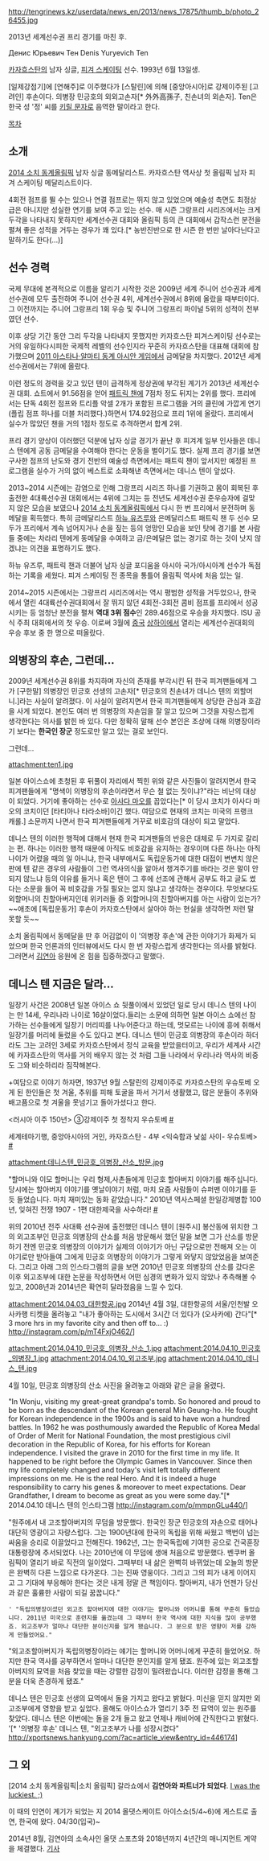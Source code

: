 http://tengrinews.kz/userdata/news_en/2013/news_17875/thumb_b/photo_26455.jpg

2013년 세계선수권 프리 경기를 마친 후.

Денис Юрьевич Тен
Denis Yuryevich Ten

[[카자흐스탄]]의 남자 싱글, [[피겨 스케이팅]] 선수.  1993년 6월 13일생.

[일제강점기]에 [연해주]로 이주했다가 [스탈린]에 의해 [중앙아시아]로 강제이주된 [고려인] 후손이다. 의병장 민긍호의 외외고손자[* 外外高孫子, 친손녀의 외손자]. Ten은 한국 성 '정' 씨를 [[키릴 문자]]로 음역한 말이라고 한다.

[[목차]]
== 소개 ==
[[2014 소치 동계올림픽]] 남자 싱글 동메달리스트. 카자흐스탄 역사상 첫 올림픽 남자 피겨 스케이팅 메달리스트이다.

4회전 점프를 뛸 수는 있으나 연결 점프로는 뛰지 않고 있었으며 예술성 측면도 최정상급은 아니지만 성실한 연기를 보여 주고 있는 선수. 매 시즌 그랑프리 시리즈에서는 크게 두각을 나타내지 못하지만 세계선수권 대회와 올림픽 등의 큰 대회에서 갑작스런 분전을 펼쳐 좋은 성적을 거두는 경우가 꽤 있다.[* 농반진반으로 한 시즌 한 번만 날아다닌다고 말하기도 한다(...)]

== 선수 경력 ==
국제 무대에 본격적으로 이름을 알리기 시작한 것은 2009년 세계 주니어 선수권과 세계선수권에 모두 출전하여 주니어 선수권 4위, 세계선수권에서 8위에 올랐을 때부터이다. 그 이전까지는 주니어 그랑프리 1회 우승 및 주니어 그랑프리 파이널 5위의 성적이 전부였던 선수.

이후 상당 기간 동안 그리 두각을 나타내지 못했지만 카자흐스탄 피겨스케이팅 선수로는 거의 유일하다시피한 국제적 레벨의 선수인지라 꾸준히 카자흐스탄을 대표해 대회에 참가했으며 [[2011 아스타나·알마티 동계 아시안 게임]]에서 금메달을 차지했다. 2012년 세계선수권에서는 7위에 올랐다.

이런 정도의 경력을 갖고 있던 텐이 급격하게 정상권에 부각된 계기가 2013년 세계선수권 대회. 쇼트에서 91.56점을 얻어 [[패트릭 챈]]에 7점차 정도 뒤지는 2위를 했다. 프리에서는 단독 4회전 점프와 트리플 악셀 2개가 포함된 프로그램을 거의 클린에 가깝게 연기(플립 점프 하나를 더블 처리했다.)하면서 174.92점으로 프리 1위에 올랐다. 프리에서 실수가 많았던 챈을 거의 1점차 정도로 추격하면서 합계 2위.

프리 경기 양상이 이러했던 덕분에 남자 싱글 경기가 끝난 후 피겨계 일부 인사들은 데니스 텐에게 공동 금메달을 수여해야 한다는 운동을 벌이기도 했다. 실제 프리 경기를 보면 구사한 점프의 난도와 경기 전반의 예술성 측면에서는 패트릭 챈이 앞서지만 예정된 프로그램을 실수가 거의 없이 베스트로 소화해낸 측면에서는 데니스 텐이 앞섰다.

2013~2014 시즌에는 감염으로 인해 그랑프리 시리즈 하나를 기권하고 몸이 회복된 후 출전한 4대륙선수권 대회에서는 4위에 그치는 등 전년도 세계선수권 준우승자에 걸맞지 않은 모습을 보였으나 [[2014 소치 동계올림픽]]에서 다시 한 번 프리에서 분전하며 동메달을 획득했다. 특히 금메달리스트 [[하뉴 유즈루]]와 은메달리스트 패트릭 챈 두 선수 모두가 프리에서 계속 넘어지거나 손을 짚는 등의 엉망인 모습을 보인 탓에 경기를 본 사람들 중에는 차라리 텐에게 동메달을 수여하고 금/은메달은 없는 경기로 하는 것이 낫지 않겠냐는 의견을 표명하기도 했다.

하뉴 유즈루, 패트릭 챈과 더불어 남자 싱글 포디움을 아시아 국가/아시아계 선수가 독점하는 기록을 세웠다. 피겨 스케이팅 전 종목을 통틀어 올림픽 역사에 처음 있는 일.

2014~2015 시즌에서는 그랑프리 시리즈에서는 역시 평범한 성적을 거두었으나, 한국에서 열린 4대륙선수권대회에서 잘 뛰지 않던 4회전-3회전 콤비 점프를 프리에서 성공시키는 등 엄청난 분전을 펼쳐 '''역대 3위 점수'''인 289.46점으로 우승을 차지했다. ISU 공식 주최 대회에서의 첫 우승. 이로써 3월에 [[중국]] [[상하이]]에서 열리는 세계선수권대회의 우승 후보 중 한 명으로 떠올랐다.

== 의병장의 후손, 그런데... ==
2009년 세계선수권 8위를 차지하며 자신의 존재를 부각시킨 뒤 한국 피겨팬들에게 그가 [구한말] 의병장인 민긍호 선생의 고손자[* 민긍호의 친손녀가 데니스 텐의 외할머니.]라는 사실이 알려졌다. 이 사실이 알려지면서 한국 피겨팬들에게 상당한 관심과 호감을 사게 되었다. 본인도 여러 번 의병장의 자손임을 잘 알고 있으며 그것을 자랑스럽게 생각한다는 의사를 밝힌 바 있다. 다만 정확히 말해 선수 본인은 조상에 대해 의병장이라기 보다는 '''한국인 장군''' 정도로만 알고 있는 걸로 보인다.

그런데...

attachment:ten1.jpg

일본 아이스쇼에 초청된 후 뒤풀이 자리에서 찍힌 위와 같은 사진들이 알려지면서 한국 피겨팬들에게 "명색이 의병장의 후손이라면서 무슨 철 없는 짓이냐?"라는 비난의 대상이 되었다. 거기에 좋아하는 선수로 [[아사다 마오]]를 꼽았다는[* 이 당시 코치가 아사다 마오의 코치이던 [타티아나 타라소바]이긴 했다. 여담으로 현재의 코치는 미국의 프랭크 캐롤.] 소문까지 나면서 한국 피겨팬들에게 거꾸로 비호감의 대상이 되고 말았다.

데니스 텐의 이러한 행적에 대해서 현재 한국 피겨팬들의 반응은 대체로 두 가지로 갈리는 편. 하나는 이러한 행적 때문에 아직도 비호감을 유지하는 경우이며 다른 하나는 아직 나이가 어렸을 때의 일 아니냐, 한국 내부에서도 독립운동가에 대한 대접이 변변치 않은 판에 텐 같은 경우의 사람들이 그런 역사의식을 알아서 챙겨주기를 바라는 것은 말이 안 되지 않느냐 등의 이유를 들거나 혹은 텐이 그 후에 선조에 관해서 공부도 하고 글도 썼다는 소문을 들어 꼭 비호감을 가질 필요는 없지 않냐고 생각하는 경우이다. 무엇보다도 외할머니의 친할아버지인데 위키러들 중 외할머니의 친할아버지를 아는 사람이 있는가? ~~애초에 [독립운동가] 후손이 카자흐스탄에서 살아야 하는 현실을 생각하면 저런 말 못할 듯~~

소치 올림픽에서 동메달을 딴 후 어김없이 이 '의병장 후손'에 관한 이야기가 화제가 되었으며 한국 언론과의 인터뷰에서도 다시 한 번 자랑스럽게 생각한다는 의사를 밝혔다. 그러면서 [[김연아]] 응원에 온 힘을 집중하겠다고 말했다.

== 데니스 텐 지금은 달라... ==
일장기 사건은 2008년 일본 아이스 쇼 뒷풀이에서 있었던 일로 당시 데니스 텐의 나이는 만 14세, 우리나라 나이로 16살이었다.들리는 소문에 의하면 일본 아이스 쇼에선 참가하는 선수들에게 일장기 머리띠를 나누어준다고 하는데, 멋모르는 나이에 흥에 취해서 일장기를 머리에 둘렀을 수도 있다고 본다. 데니스 텐이 민긍호 의병장의 후손이라 하더라도 그는 고려인 3세로 카자흐스탄에서 정식 교육을 받았을터이고, 우리가 세계사 시간에 카자흐스탄의 역사를 거의 배우지 않는 것 처럼 그들 나라에서 우리나라 역사의 비중도 그와 비슷하리라 짐작해본다. 

+여담으로 이야기 하자면, 1937년 9월 스탈린의 강제이주로 카자흐스탄의 우슈토베 오게 된 한인들은 첫 겨울, 추위를 피해 토굴을 파서 거기서 생활했고, 많은 분들이 추위와 배고픔으로 첫 겨울을 못넘기고 돌아가셨다고 한다. 

<러시아 이주 150년> ③강제이주 첫 정착지 우슈토베 [http://news.naver.com/main/read.nhn?mode=LSD&mid=sec&sid1=103&oid=001&aid=0006670976 #]

세계테마기행, 중앙아시아의 거인, 카자흐스탄  - 4부 <익숙함과 낯섦 사이- 우슈토베> [http://home.ebs.co.kr/theme/board/3/503183/view/10004043013?c.page=1&hmpMnuId=102&searchKeywordValue=0&bbsId=503183&fileClsCd=ANY&searchKeyword=&searchCondition=&searchConditionValue=0& #]

attachment:데니스텐_민긍호_의병장_산소_방문.jpg

"할머니와 이모 할머니는 우리 형제,사촌들에게 민긍호 할아버지 이야기를 해주십니다. 
당시에는 할아버지 이야기를 옛날이야기 처럼, 마치 요즘 사람들이 슈퍼맨 이야기를 듣듯 들었습니다. 마치 재미있는 동화 같았습니다." 2010년 역사스페셜 한일강제병합 100년, 잊혀진 전쟁 1907 - 1편 대한제국을 사수하라! [http://www.youtube.com/watch?v=ld6Gg28wEuE&feature=share&list=PLCUvMJmhd5WyPKaijPFWQoUKs0hHqIrkt #]

위의 2010년 전주 사대륙 선수권에 출전했던 데니스 텐이 [원주시] 봉산동에 위치한 그의 외고조부인 민긍호 의병장의 산소를 처음 방문해서 했던 말을 보면 그가 산소를 방문하기 전엔 민긍호 의병장의 이야기가 실제의 이야기가 아닌 구담으로만 전해져 오는 이야기로만 받아들여 그에게 민긍호 의병장의 이야기가 그렇게 와닿지 않았었음을 보여준다. 그리고 아래 그의 인스타그램의 글을 보면 2010년 민긍호 의병장의 산소를 갔다온 이후 외고조부에 대한 논문을 작성하면서 어떤 심경의 변화가 있지 않았나 추측해볼 수 있고, 2008년과 2014년은 확연히 달라졌음을 느낄 수 있다.

attachment:2014.04.03_대한항공.jpg 
2014년 4월 3일, 대한항공의 서울/인천발 오사카행 티켓을 올려놓고 "내가 좋아하는 도시에서 3시간 더 있다가 (오사카에) 간다"[* 3 more hrs in my favorite city and then off to... :) http://instagram.com/p/mT4FxjO462/]


attachment:2014.04.10_민긍호_의병장_산소_1.jpg
attachment:2014.04.10_민긍호_의병장_1.jpg 
attachment:2014.04.10_외고조부.jpg
attachment:2014.04.10_데니스_텐.jpg 


4월 10일, 민긍호 의병장의 산소 사진을 올려놓고 아래와 같은 글을 올렸다.

"In Wonju, visiting my great-great grandpa's tomb. So honored and proud to be born as the descendant of the Korean general Min Geung-ho. He fought for Korean independence in the 1900s and is said to have won a hundred battles. In 1962 he was posthumously awarded the Republic of Korea Medal of Order of Merit for National Foundation, the most prestigious civil decoration in the Republic of Korea, for his efforts for Korean independence. I visited the grave in 2010 for the first time in my life. It happened to be right before the Olympic Games in Vancouver. Since then my life completely changed and today's visit left totally different impressions on me. He is the real Hero. And it is indeed a huge responsibility to carry his genes & moreover to meet expectations. Dear Grandfather, I dream to become as great as you were some day."[* 2014.04.10 데니스 텐의 인스타그램 http://instagram.com/p/mmpnGLu440/]


"원주에서 내 고조할아버지의 무덤을 방문했다. 한국인 장군 민긍호의 자손으로 태어나 대단히 영광이고 자랑스럽다. 그는 1900년대에 한국의 독립을 위해 싸웠고 백번이 넘는 싸움을 승리로 이끌었다고 전해진다. 1962년, 그는 한국독립에 기여한 공으로 건국훈장 대통령장에 추서되었다. 나는 2010년에 이 무덤에 생애 처음으로 방문했다. 벤쿠버 올림픽이 열리기 바로 직전의 일이었다. 그때부터 내 삶은 완벽히 바뀌었는데 오늘의 방문은 완벽히 다른 느낌으로 다가온다. 그는 진짜 영웅이다. 그리고 그의 피가 내게 이어지고 그 기대에 부응해야 한다는 것은 내게 정말 큰 책임이다. 할아버지, 내가 언젠가 당신과 같은 훌륭한 사람이 되길 꿈꿉니다."


{{{[2014 올댓 아이스쇼에 참석한 데니스 텐의 인터뷰 기사 중 발췌]}}}


 ' "독립의병장이셨던 외고조 할아버지에 대한 이야기는 할머니와 어머니를 통해 꾸준히 들었습니다. 2011년 미국으로 훈련지를 옮겼는데 그 때부터 한국 역사에 대한 지식을 많이 공부했죠. 외고조부가 얼마나 대단한 분이신지를 알게 됐습니다. 그 분으로 받은 영향이 저를 강하게 만들었어요."

"외고조할아버지가 독립의병장이라는 얘기는 할머니와 어머니에게 꾸준히 들었어요. 하지만 한국 역사를 공부하면서 얼마나 대단한 분인지를 알게 됐죠. 원주에 있는 외고조할아버지의 묘역을 처음 찾았을 때는 강렬한 감정이 밀려왔습니다. 이러한 감정을 통해 그 분을 더욱 존경하게 됐죠."

데니스 텐은 민긍호 선생의 묘역에서 돌을 가지고 왔다고 밝혔다. 미신을 믿지 않지만 외고조부에게 영향을 받고 싶었다. 올해도 아이스쇼가 열리기 3주 전 묘역이 있는 원주를 찾았다. 데니스 텐은 이번에는 돌을 2개 들고 왔고 언제나 캐비어에 간직한다고 밝혔다. '[* '의병장 후손' 데니스 텐, "외고조부가 나를 성장시켰다" http://xportsnews.hankyung.com/?ac=article_view&entry_id=446174]


== 그 외 ==

[2014 소치 동계올림픽|소치 올림픽] 갈라쇼에서 '''김연아와 파트너가 되었다'''. [https://twitter.com/Tenis_Den/status/437303486649499648 I was the luckiest. ;)]

이 때의 인연이 계기가 되었는 지 2014 올댓스케이트 아이스쇼(5/4~6)에 게스트로 출연, 한국에 왔다. 04/30(입국)~

2014년 8월, 김연아의 소속사인 올댓 스포츠와 2018년까지 4년간의 매니지먼트 계약을 체결했다. [http://www.sportsworldi.com/content/html/2014/08/19/20140819004476.html?OutUrl=naver 기사]
